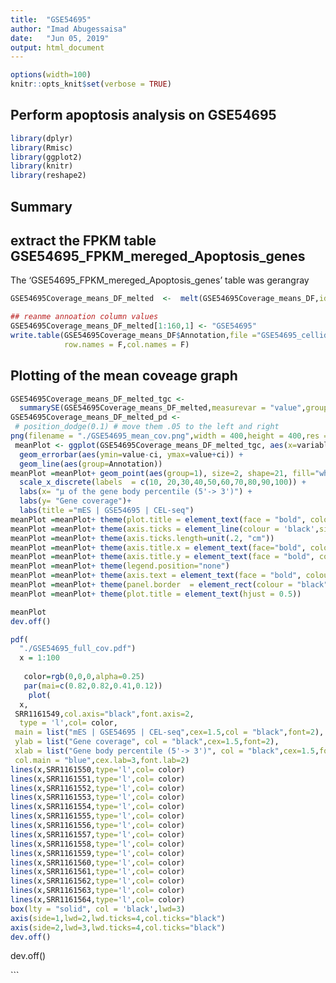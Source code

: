 ```yaml
---
title:  "GSE54695"
author: "Imad Abugessaisa"
date:   "Jun 05, 2019"
output: html_document
---
```


```r
options(width=100)
knitr::opts_knit$set(verbose = TRUE)
```

## Perform apoptosis analysis on GSE54695

```r
library(dplyr)
library(Rmisc)
library(ggplot2)
library(knitr)
library(reshape2)
```

Summary
-------
## extract the FPKM table GSE54695_FPKM_mereged_Apoptosis_genes
The 'GSE54695_FPKM_mereged_Apoptosis_genes' table was gerangray

``` r
GSE54695Coverage_means_DF_melted  <-  melt(GSE54695Coverage_means_DF,id=c("Annotation"))

## reanme annoation column values
GSE54695Coverage_means_DF_melted[1:160,1] <- "GSE54695"
write.table(GSE54695Coverage_means_DF$Annotation,file ="GSE54695_cellids.tsv",sep = "\t",quote = F,
            row.names = F,col.names = F)
```

## Plotting of the mean coveage graph
```r
GSE54695Coverage_means_DF_melted_tgc <-
  summarySE(GSE54695Coverage_means_DF_melted,measurevar = "value",groupvars =c("Annotation","variable"))
GSE54695Coverage_means_DF_melted_pd <-
 # position_dodge(0.1) # move them .05 to the left and right
png(filename = "./GSE54695_mean_cov.png",width = 400,height = 400,res = 70)
 meanPlot <- ggplot(GSE54695Coverage_means_DF_melted_tgc, aes(x=variable, y=value)) +
  geom_errorbar(aes(ymin=value-ci, ymax=value+ci)) +
  geom_line(aes(group=Annotation)) 
meanPlot =meanPlot+ geom_point(aes(group=1), size=2, shape=21, fill="white") + 
  scale_x_discrete(labels  = c(10, 20,30,40,50,60,70,80,90,100)) + 
  labs(x= "μ of the gene body percentile (5'-> 3')") + 
  labs(y= "Gene coverage")+
  labs(title ="mES | GSE54695 | CEL-seq")
meanPlot =meanPlot+ theme(plot.title = element_text(face = "bold", colour="black", size = 20,margin=margin(0,0,3,0))) 
meanPlot =meanPlot+ theme(axis.ticks = element_line(colour = 'black',size = 1.2,linetype = 'dashed'))
meanPlot =meanPlot+ theme(axis.ticks.length=unit(.2, "cm"))
meanPlot =meanPlot+ theme(axis.title.x = element_text(face="bold", colour="black", size=18,family = "Times")) 
meanPlot =meanPlot+ theme(axis.title.y = element_text(face = "bold", colour="black", size=18,family = "Times"))
meanPlot =meanPlot+ theme(legend.position="none")
meanPlot =meanPlot+ theme(axis.text = element_text(face = "bold", colour="black", size=18)) 
meanPlot =meanPlot+ theme(panel.border  = element_rect(colour = "black",fill = NA,size = 2.2),panel.background = element_rect(fill = NA))
meanPlot =meanPlot+ theme(plot.title = element_text(hjust = 0.5))

meanPlot
dev.off()
```


```r
pdf(
  "./GSE54695_full_cov.pdf")
  x = 1:100
 
   color=rgb(0,0,0,alpha=0.25) 
   par(mai=c(0.82,0.82,0.41,0.12))
    plot(
  x,
 SRR1161549,col.axis="black",font.axis=2,
  type = 'l',col= color,
 main = list("mES | GSE54695 | CEL-seq",cex=1.5,col = "black",font=2),
 ylab = list("Gene coverage", col = "black",cex=1.5,font=2),
 xlab = list("Gene body percentile (5'-> 3')", col = "black",cex=1.5,font=2),
 col.main = "blue",cex.lab=3,font.lab=2)
lines(x,SRR1161550,type='l',col= color)
lines(x,SRR1161551,type='l',col= color)
lines(x,SRR1161552,type='l',col= color)
lines(x,SRR1161553,type='l',col= color)
lines(x,SRR1161554,type='l',col= color)
lines(x,SRR1161555,type='l',col= color)
lines(x,SRR1161556,type='l',col= color)
lines(x,SRR1161557,type='l',col= color)
lines(x,SRR1161558,type='l',col= color)
lines(x,SRR1161559,type='l',col= color)
lines(x,SRR1161560,type='l',col= color)
lines(x,SRR1161561,type='l',col= color)
lines(x,SRR1161562,type='l',col= color)
lines(x,SRR1161563,type='l',col= color)
lines(x,SRR1161564,type='l',col= color)
box(lty = "solid", col = 'black',lwd=3)
axis(side=1,lwd=2,lwd.ticks=4,col.ticks="black")
axis(side=2,lwd=3,lwd.ticks=4,col.ticks="black")
dev.off()
```


dev.off()

```

